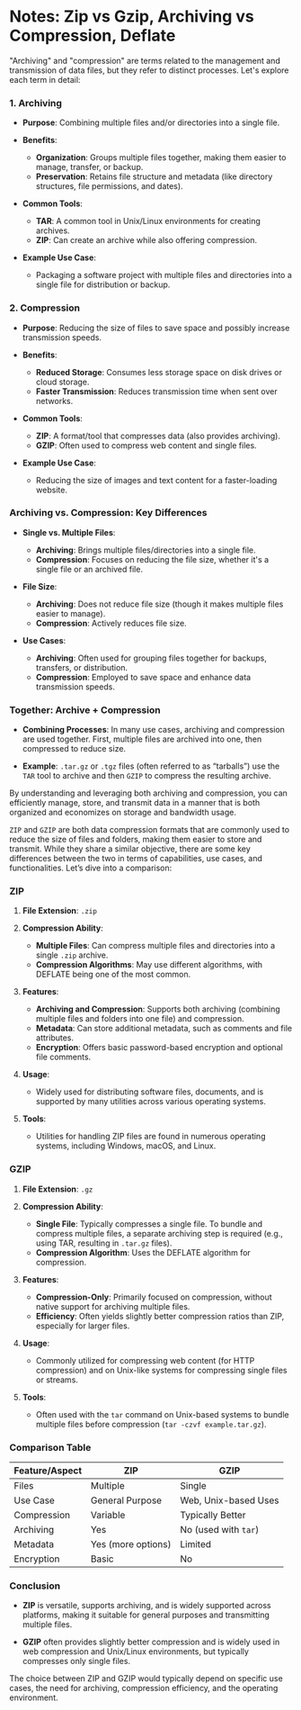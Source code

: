 # Notes: Zip vs Gzip, Archiving vs Compression, Deflate

"Archiving" and "compression" are terms related to the management and transmission of data files, but they refer to distinct processes. Let's explore each term in detail:

### 1. Archiving

- **Purpose**: Combining multiple files and/or directories into a single file.

- **Benefits**:
  - **Organization**: Groups multiple files together, making them easier to manage, transfer, or backup.
  - **Preservation**: Retains file structure and metadata (like directory structures, file permissions, and dates).

- **Common Tools**:
  - **TAR**: A common tool in Unix/Linux environments for creating archives.
  - **ZIP**: Can create an archive while also offering compression.

- **Example Use Case**:
  - Packaging a software project with multiple files and directories into a single file for distribution or backup.

### 2. Compression

- **Purpose**: Reducing the size of files to save space and possibly increase transmission speeds.

- **Benefits**:
  - **Reduced Storage**: Consumes less storage space on disk drives or cloud storage.
  - **Faster Transmission**: Reduces transmission time when sent over networks.

- **Common Tools**:
  - **ZIP**: A format/tool that compresses data (also provides archiving).
  - **GZIP**: Often used to compress web content and single files.

- **Example Use Case**:
  - Reducing the size of images and text content for a faster-loading website.

### Archiving vs. Compression: Key Differences

- **Single vs. Multiple Files**:
  - **Archiving**: Brings multiple files/directories into a single file.
  - **Compression**: Focuses on reducing the file size, whether it's a single file or an archived file.

- **File Size**:
  - **Archiving**: Does not reduce file size (though it makes multiple files easier to manage).
  - **Compression**: Actively reduces file size.

- **Use Cases**:
  - **Archiving**: Often used for grouping files together for backups, transfers, or distribution.
  - **Compression**: Employed to save space and enhance data transmission speeds.

### Together: Archive + Compression

- **Combining Processes**: In many use cases, archiving and compression are used together. First, multiple files are archived into one, then compressed to reduce size.

- **Example**: `.tar.gz` or `.tgz` files (often referred to as “tarballs”) use the `TAR` tool to archive and then `GZIP` to compress the resulting archive.

By understanding and leveraging both archiving and compression, you can efficiently manage, store, and transmit data in a manner that is both organized and economizes on storage and bandwidth usage.


`ZIP` and `GZIP` are both data compression formats that are commonly used to reduce the size of files and folders, making them easier to store and transmit. While they share a similar objective, there are some key differences between the two in terms of capabilities, use cases, and functionalities. Let’s dive into a comparison:

### ZIP

1. **File Extension**: `.zip`

2. **Compression Ability**:
   - **Multiple Files**: Can compress multiple files and directories into a single `.zip` archive.
   - **Compression Algorithms**: May use different algorithms, with DEFLATE being one of the most common.

3. **Features**:
   - **Archiving and Compression**: Supports both archiving (combining multiple files and folders into one file) and compression.
   - **Metadata**: Can store additional metadata, such as comments and file attributes.
   - **Encryption**: Offers basic password-based encryption and optional file comments.

4. **Usage**:
   - Widely used for distributing software files, documents, and is supported by many utilities across various operating systems.

5. **Tools**:
   - Utilities for handling ZIP files are found in numerous operating systems, including Windows, macOS, and Linux.

### GZIP

1. **File Extension**: `.gz`

2. **Compression Ability**:
   - **Single File**: Typically compresses a single file. To bundle and compress multiple files, a separate archiving step is required (e.g., using TAR, resulting in `.tar.gz` files).
   - **Compression Algorithm**: Uses the DEFLATE algorithm for compression.

3. **Features**:
   - **Compression-Only**: Primarily focused on compression, without native support for archiving multiple files.
   - **Efficiency**: Often yields slightly better compression ratios than ZIP, especially for larger files.

4. **Usage**:
   - Commonly utilized for compressing web content (for HTTP compression) and on Unix-like systems for compressing single files or streams.

5. **Tools**:
   - Often used with the `tar` command on Unix-based systems to bundle multiple files before compression (`tar -czvf example.tar.gz`).

### Comparison Table

| Feature/Aspect | ZIP               | GZIP                 |
|----------------|-------------------|----------------------|
| Files          | Multiple          | Single               |
| Use Case       | General Purpose   | Web, Unix-based Uses |
| Compression    | Variable          | Typically Better     |
| Archiving      | Yes               | No (used with `tar`) |
| Metadata       | Yes (more options)| Limited              |
| Encryption     | Basic             | No                   |

### Conclusion

- **ZIP** is versatile, supports archiving, and is widely supported across platforms, making it suitable for general purposes and transmitting multiple files.

- **GZIP** often provides slightly better compression and is widely used in web compression and Unix/Linux environments, but typically compresses only single files.

The choice between ZIP and GZIP would typically depend on specific use cases, the need for archiving, compression efficiency, and the operating environment.